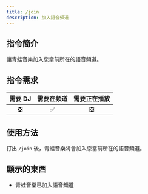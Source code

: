 ```yaml
---
title: /join
description: 加入語音頻道
---
```


## 指令簡介
<Info>
讓青蛙音樂加入您當前所在的語音頻道。
</Info>

## 指令需求
| 需要 DJ |	需要在頻道 | 需要正在播放 |
| :-----: | :-------: | :---------: |
|   ❎   |    ✅     |     ❎      |

## 使用方法
打出 `/join` 後，青蛙音樂將會加入您當前所在的語音頻道。

## 顯示的東西
- 青蛙音樂已加入語音頻道